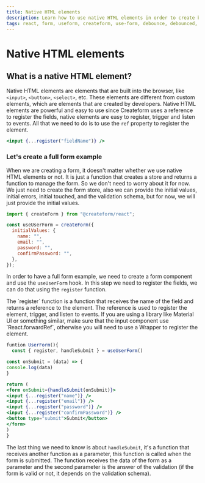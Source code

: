 ```yaml
---
title: Native HTML elements
description: Learn how to use native HTML elements in order to create better forms.
tags: react, form, useform, createform, use-form, debounce, debounced, hook, native-forms, html, input, select, radio, checkbox
---
```


# Native HTML elements

## What is a native HTML element?

Native HTML elements are elements that are built into the browser, like `<input>`, `<button>`, `<select>`, etc. These elements are different from custom elements, which are elements that are created by developers. Native HTML elements are powerful and easy to use since Createform uses a reference to register the fields, native elements are easy to register, trigger and listen to events. All that we need to do is to use the `ref` property to register the element.

```jsx copy
<input {...register("fieldName")} />
```


### Let's create a full form example

When we are creating a form, it doesn't matter whether we use native HTML elements or not. It is just a function that creates a store and returns a function to manage the form. So we don't need to worry about it for now. We just need to create the form store, also we can provide the initial values, initial errors, initial touched, and the validation schema, but for now, we will just provide the initial values.

```javascript
import { createForm } from "@createform/react";

const useUserForm = createForm({
  initialValues: {
    name: "",
    email: "",
    password: "",
    confirmPassword: "",
  },
});
```

In order to have a full form example, we need to create a form component and use the `useUserForm` hook. In this step we need to register the fields, we can do that using the `register` function.

<Callout type="info">
  The `register` function is a function that receives the name of the field and
  returns a reference to the element. The reference is used to register the
  element, trigger, and listen to events. If you are using a library like
  Material UI or something similar, make sure that the input component use
  `React.forwardRef`, otherwise you will need to use a Wrapper to register the
  element.
</Callout>

```jsx copy
funtion UserForm(){
  const { register, handleSubmit } = useUserForm()

const onSubmit = (data) => {
console.log(data)
}

return (
<form onSubmit={handleSubmit(onSubmit)}>
<input {...register("name")} />
<input {...register("email")} />
<input {...register("password")} />
<input {...register("confirmPassword")} />
<button type="submit">Submit</button>
</form>
)
}

```

The last thing we need to know is about `handleSubmit`, it's a function that receives another function as a parameter, this function is called when the form is submitted. The function receives the data of the form as a parameter and the second parameter is the answer of the validation (if the form is valid or not, it depends on the validation schema).
